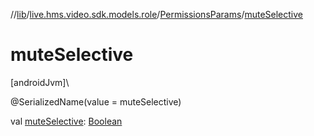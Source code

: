 //[lib](/api-reference/android/v2/home/content)/[live.hms.video.sdk.models.role](../index)/[PermissionsParams](index)/[muteSelective](mute-selective)

# muteSelective

[androidJvm]\

@SerializedName(value = muteSelective)

val [muteSelective](mute-selective): [Boolean](https://kotlinlang.org/api/latest/jvm/stdlib/kotlin/-boolean/index.html)
